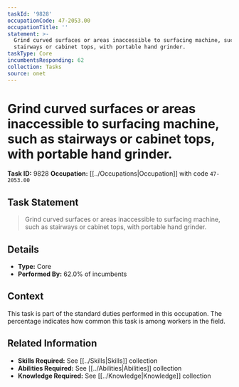 ```yaml
---
taskId: '9828'
occupationCode: 47-2053.00
occupationTitle: ''
statement: >-
  Grind curved surfaces or areas inaccessible to surfacing machine, such as
  stairways or cabinet tops, with portable hand grinder.
taskType: Core
incumbentsResponding: 62
collection: Tasks
source: onet
---
```

# Grind curved surfaces or areas inaccessible to surfacing machine, such as stairways or cabinet tops, with portable hand grinder.

**Task ID:** 9828
**Occupation:** [[../Occupations|Occupation]] with code `47-2053.00`

## Task Statement

> Grind curved surfaces or areas inaccessible to surfacing machine, such as stairways or cabinet tops, with portable hand grinder.

## Details

- **Type:** Core
- **Performed By:** 62.0% of incumbents

## Context

This task is part of the standard duties performed in this occupation. The percentage indicates how common this task is among workers in the field.

## Related Information

- **Skills Required:** See [[../Skills|Skills]] collection
- **Abilities Required:** See [[../Abilities|Abilities]] collection
- **Knowledge Required:** See [[../Knowledge|Knowledge]] collection
